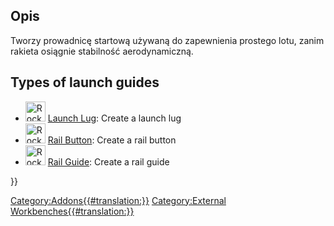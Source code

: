 <languages/>

{{Docnav
|[[Rocket_FinCan|Fin Can]]
|[[Rocket_LaunchLug|Launch Lug]]
|[[Rocket_Workbench|Rocket Workbench]]
|IconL=Rocket_FinCan.svg
|IconR=Rocket_LaunchLug.svg
|IconC=RocketWorkbench.svg
}}

{{GuiCommand
|Name=Rocket LaunchGuide
|MenuLocation=Rocket → Launch Guides
|Workbenches=[[Rocket_Workbench|Rocket Workbench]]
|Version=0.19
}}

==Opis==

Tworzy prowadnicę startową używaną do zapewnienia prostego lotu, zanim rakieta osiągnie stabilność aerodynamiczną.

==Types of launch guides==

* [[Image:Rocket_LaunchLug.svg|32px]] [[Rocket_LaunchLug|Launch Lug]]: Create a launch lug
* [[Image:Rocket_RailButton.svg|32px]] [[Rocket_RailButton|Rail Button]]: Create a rail button
* [[Image:Rocket_RailGuide.svg|32px]] [[Rocket_RailGuide|Rail Guide]]: Create a rail guide


{{Docnav
|[[Rocket_FinCan|Fin Can]]
|[[Rocket_LaunchLug|Launch Lug]]
|[[Rocket_Workbench|Rocket Workbench]]
|IconL=Rocket_FinCan.svg
|IconR=Rocket_LaunchLug.svg
|IconC=RocketWorkbench.svg
}}

{{Userdocnavi{{#translation:}}}}
[[Category:Addons{{#translation:}}]]
[[Category:External Workbenches{{#translation:}}]]